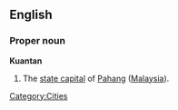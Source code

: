 ==English==

===Proper noun===
'''Kuantan'''

#The [[state capital]] of [[Pahang]] ([[Malaysia]]).

[[Category:Cities]]